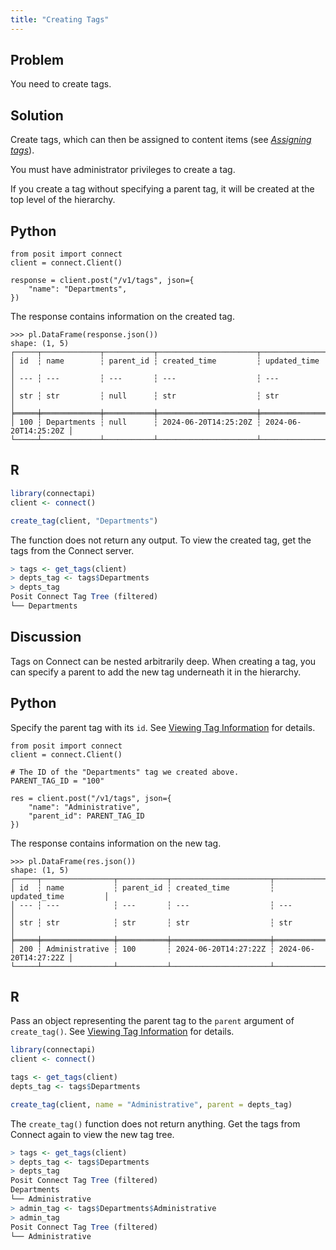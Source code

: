 ```yaml
---
title: "Creating Tags"
---
```


## Problem

You need to create tags.

## Solution

Create tags, which can then be assigned to content items (see [*Assigning tags*](../assigning-tags/index.qmd)).

::: {.callout-warning}

You must have administrator privileges to create a tag.

:::

If you create a tag without specifying a parent tag, it will be created at the top level of the hierarchy.

::: {.panel-tabset group="language"}

## Python

```.python
from posit import connect
client = connect.Client()

response = client.post("/v1/tags", json={
    "name": "Departments",
})
```

The response contains information on the created tag.

```.python
>>> pl.DataFrame(response.json())
shape: (1, 5)
┌─────┬─────────────┬───────────┬──────────────────────┬──────────────────────┐
│ id  ┆ name        ┆ parent_id ┆ created_time         ┆ updated_time         │
│ --- ┆ ---         ┆ ---       ┆ ---                  ┆ ---                  │
│ str ┆ str         ┆ null      ┆ str                  ┆ str                  │
╞═════╪═════════════╪═══════════╪══════════════════════╪══════════════════════╡
│ 100 ┆ Departments ┆ null      ┆ 2024-06-20T14:25:20Z ┆ 2024-06-20T14:25:20Z │
└─────┴─────────────┴───────────┴──────────────────────┴──────────────────────┘
```

## R

```.r
library(connectapi)
client <- connect()

create_tag(client, "Departments")

```

The function does not return any output. To view the created tag, get the tags from the Connect server.

```.r
> tags <- get_tags(client)
> depts_tag <- tags$Departments
> depts_tag
Posit Connect Tag Tree (filtered)
└── Departments
```

:::

## Discussion

Tags on Connect can be nested arbitrarily deep. When creating a tag, you can specify a parent to add the new tag underneath it in the hierarchy.

::: {.panel-tabset group="language"}

## Python

Specify the parent tag with its `id`. See [Viewing Tag Information](../viewing-tag-information/index.qmd) for details.

```.python
from posit import connect
client = connect.Client()

# The ID of the "Departments" tag we created above.
PARENT_TAG_ID = "100"

res = client.post("/v1/tags", json={
    "name": "Administrative",
    "parent_id": PARENT_TAG_ID
})
```

The response contains information on the new tag.

```.python
>>> pl.DataFrame(res.json())
shape: (1, 5)
┌─────┬────────────────┬───────────┬──────────────────────┬──────────────────────┐
│ id  ┆ name           ┆ parent_id ┆ created_time         ┆ updated_time         │
│ --- ┆ ---            ┆ ---       ┆ ---                  ┆ ---                  │
│ str ┆ str            ┆ str       ┆ str                  ┆ str                  │
╞═════╪════════════════╪═══════════╪══════════════════════╪══════════════════════╡
│ 200 ┆ Administrative ┆ 100       ┆ 2024-06-20T14:27:22Z ┆ 2024-06-20T14:27:22Z │
└─────┴────────────────┴───────────┴──────────────────────┴──────────────────────┘
```

## R

Pass an object representing the parent tag to the `parent` argument of `create_tag()`. See [Viewing Tag Information](../viewing-tag-information/index.qmd) for details.

```.r
library(connectapi)
client <- connect()

tags <- get_tags(client)
depts_tag <- tags$Departments

create_tag(client, name = "Administrative", parent = depts_tag)
```

The `create_tag()` function does not return anything. Get the tags from Connect again to view the new tag tree.

```.r
> tags <- get_tags(client)
> depts_tag <- tags$Departments
> depts_tag
Posit Connect Tag Tree (filtered)
Departments
└── Administrative
> admin_tag <- tags$Departments$Administrative
> admin_tag
Posit Connect Tag Tree (filtered)
└── Administrative
```

:::
